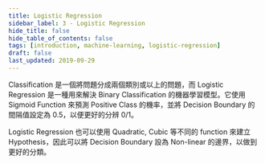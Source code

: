 ```yaml
---
title: Logistic Regression
sidebar_label: 3 - Logistic Regression
hide_title: false
hide_table_of_contents: false
tags: [introduction, machine-learning, logistic-regression]
draft: false
last_updated: 2019-09-29
---
```


Classification 是一個將問題分成兩個類別或以上的問題，而 Logistic Regression 是一種用來解決 Binary Classification 的機器學習模型。它使用 Sigmoid Function 來預測 Positive Class 的機率，並將 Decision Boundary 的間隔值設定為 0.5，以便更好的分辨 0/1。

Logistic Regression 也可以使用 Quadratic, Cubic 等不同的 function 來建立 Hypothesis，因此可以將 Decision Boundary 設為 Non-linear 的邊界，以做到更好的分類。


<DocCardList />

